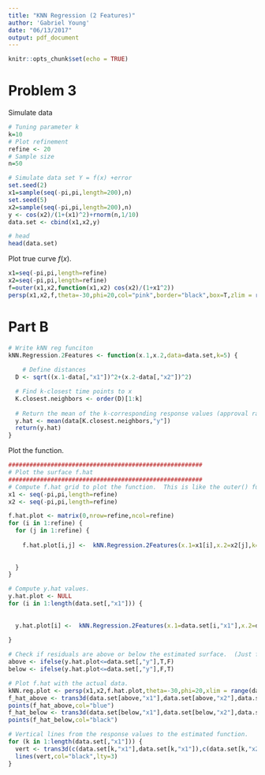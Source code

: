 ```yaml
---
title: "KNN Regression (2 Features)"
author: 'Gabriel Young'
date: "06/13/2017"
output: pdf_document
--- 
```


```r
knitr::opts_chunk$set(echo = TRUE)
```


# Problem 3

Simulate data 
```r
# Tuning parameter k
k=10
# Plot refinement
refine <- 20
# Sample size
n=50

# Simulate data set Y = f(x) +error
set.seed(2)
x1=sample(seq(-pi,pi,length=200),n)
set.seed(5)
x2=sample(seq(-pi,pi,length=200),n)
y <- cos(x2)/(1+(x1)^2)+rnorm(n,1/10)
data.set <- cbind(x1,x2,y)

# head
head(data.set)
```


Plot true curve $f(x)$. 
```r
x1=seq(-pi,pi,length=refine)
x2=seq(-pi,pi,length=refine)
f=outer(x1,x2,function(x1,x2) cos(x2)/(1+x1^2))
persp(x1,x2,f,theta=-30,phi=20,col="pink",border="black",box=T,zlim = range(data.set[,"y"]))
```

# Part B

```r
# Write kNN reg funciton
kNN.Regression.2Features <- function(x.1,x.2,data=data.set,k=5) {
  
    # Define distances
  D <- sqrt((x.1-data[,"x1"])^2+(x.2-data[,"x2"])^2)

  # Find k-closest time points to x
  K.closest.neighbors <- order(D)[1:k]
  
  # Return the mean of the k-corresponding response values (approval ratings)
  y.hat <- mean(data[K.closest.neighbors,"y"])
  return(y.hat)
}
```

Plot the function. 

```r
#######################################################
# Plot the surface f.hat  
#######################################################
# Compute f.hat grid to plot the function.  This is like the outer() function.  
x1 <- seq(-pi,pi,length=refine)
x2 <- seq(-pi,pi,length=refine)

f.hat.plot <- matrix(0,nrow=refine,ncol=refine) 
for (i in 1:refine) {
  for (j in 1:refine) {
    
    f.hat.plot[i,j] <-  kNN.Regression.2Features(x.1=x1[i],x.2=x2[j],k=k)
    
    
  }
}

# Compute y.hat values.  
y.hat.plot <- NULL
for (i in 1:length(data.set[,"x1"])) {
  
  
  y.hat.plot[i] <-  kNN.Regression.2Features(x.1=data.set[i,"x1"],x.2=data.set[i,"x2"],k=k)
  
}

# Check if residuals are above or below the estimated surface.  (Just for esthetics in the plot)
above <- ifelse(y.hat.plot<=data.set[,"y"],T,F)
below <- ifelse(y.hat.plot<=data.set[,"y"],F,T)

# Plot f.hat with the actual data.  
kNN.reg.plot <- persp(x1,x2,f.hat.plot,theta=-30,phi=20,xlim = range(data.set[,"x1"]),ylim = range(data.set[,"x2"]),zlim = range(data.set[,"y"]),col="pink",border="black",box=T)
f_hat_above <- trans3d(data.set[above,"x1"],data.set[above,"x2"],data.set[above,"y"],pmat=kNN.reg.plot)
points(f_hat_above,col="blue")
f_hat_below <- trans3d(data.set[below,"x1"],data.set[below,"x2"],data.set[below,"y"],pmat=kNN.reg.plot)
points(f_hat_below,col="black")

# Vertical lines from the response values to the estimated function.  
for (k in 1:length(data.set[,"x1"])) {
  vert <- trans3d(c(data.set[k,"x1"],data.set[k,"x1"]),c(data.set[k,"x2"],data.set[k,"x2"]),c(data.set[k,"y"],y.hat.plot[k]),pmat=kNN.reg.plot)
  lines(vert,col="black",lty=3)
}
```


